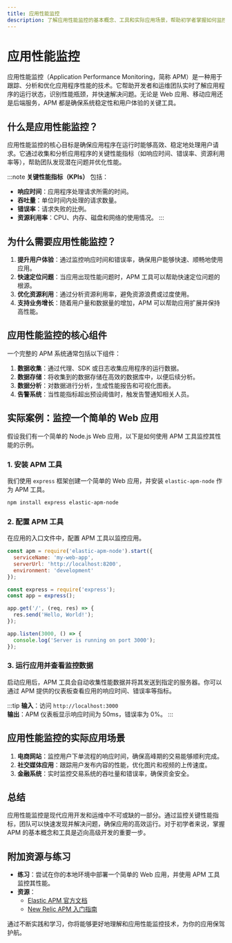 ```yaml
---
title: 应用性能监控
description: 了解应用性能监控的基本概念、工具和实际应用场景，帮助初学者掌握如何监控和优化应用程序的性能。
---
```


# 应用性能监控

应用性能监控（Application Performance Monitoring，简称 APM）是一种用于跟踪、分析和优化应用程序性能的技术。它帮助开发者和运维团队实时了解应用程序的运行状态，识别性能瓶颈，并快速解决问题。无论是 Web 应用、移动应用还是后端服务，APM 都是确保系统稳定性和用户体验的关键工具。

## 什么是应用性能监控？

应用性能监控的核心目标是确保应用程序在运行时能够高效、稳定地处理用户请求。它通过收集和分析应用程序的关键性能指标（如响应时间、错误率、资源利用率等），帮助团队发现潜在问题并优化性能。

:::note
**关键性能指标（KPIs）** 包括：
- **响应时间**：应用程序处理请求所需的时间。
- **吞吐量**：单位时间内处理的请求数量。
- **错误率**：请求失败的比例。
- **资源利用率**：CPU、内存、磁盘和网络的使用情况。
:::

## 为什么需要应用性能监控？

1. **提升用户体验**：通过监控响应时间和错误率，确保用户能够快速、顺畅地使用应用。
2. **快速定位问题**：当应用出现性能问题时，APM 工具可以帮助快速定位问题的根源。
3. **优化资源利用**：通过分析资源利用率，避免资源浪费或过度使用。
4. **支持业务增长**：随着用户量和数据量的增加，APM 可以帮助应用扩展并保持高性能。

## 应用性能监控的核心组件

一个完整的 APM 系统通常包括以下组件：

1. **数据收集**：通过代理、SDK 或日志收集应用程序的运行数据。
2. **数据存储**：将收集到的数据存储在高效的数据库中，以便后续分析。
3. **数据分析**：对数据进行分析，生成性能报告和可视化图表。
4. **告警系统**：当性能指标超出预设阈值时，触发告警通知相关人员。

## 实际案例：监控一个简单的 Web 应用

假设我们有一个简单的 Node.js Web 应用，以下是如何使用 APM 工具监控其性能的示例。

### 1. 安装 APM 工具

我们使用 `express` 框架创建一个简单的 Web 应用，并安装 `elastic-apm-node` 作为 APM 工具。

```bash
npm install express elastic-apm-node
```

### 2. 配置 APM 工具

在应用的入口文件中，配置 APM 工具以监控应用。

```javascript
const apm = require('elastic-apm-node').start({
  serviceName: 'my-web-app',
  serverUrl: 'http://localhost:8200',
  environment: 'development'
});

const express = require('express');
const app = express();

app.get('/', (req, res) => {
  res.send('Hello, World!');
});

app.listen(3000, () => {
  console.log('Server is running on port 3000');
});
```

### 3. 运行应用并查看监控数据

启动应用后，APM 工具会自动收集性能数据并将其发送到指定的服务器。你可以通过 APM 提供的仪表板查看应用的响应时间、错误率等指标。

:::tip
**输入**：访问 `http://localhost:3000`<br />
**输出**：APM 仪表板显示响应时间为 50ms，错误率为 0%。
:::

## 应用性能监控的实际应用场景

1. **电商网站**：监控用户下单流程的响应时间，确保高峰期的交易能够顺利完成。
2. **社交媒体应用**：跟踪用户发布内容的性能，优化图片和视频的上传速度。
3. **金融系统**：实时监控交易系统的吞吐量和错误率，确保资金安全。

## 总结

应用性能监控是现代应用开发和运维中不可或缺的一部分。通过监控关键性能指标，团队可以快速发现并解决问题，确保应用的高效运行。对于初学者来说，掌握 APM 的基本概念和工具是迈向高级开发的重要一步。

## 附加资源与练习

- **练习**：尝试在你的本地环境中部署一个简单的 Web 应用，并使用 APM 工具监控其性能。
- **资源**：
  - [Elastic APM 官方文档](https://www.elastic.co/guide/en/apm/get-started/current/overview.html)
  - [New Relic APM 入门指南](https://docs.newrelic.com/docs/apm/)

通过不断实践和学习，你将能够更好地理解和应用性能监控技术，为你的应用保驾护航。